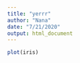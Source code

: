 ```yaml
---
title: "yerrr"
author: "Nana"
date: "7/21/2020"
output: html_document
---
```

```r
plot(iris)
```

